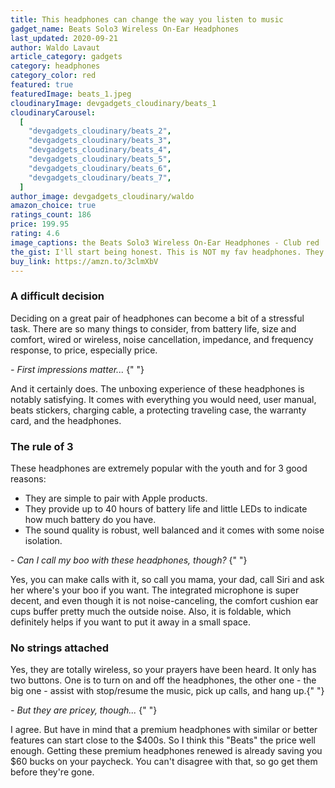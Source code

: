 ```yaml
---
title: This headphones can change the way you listen to music
gadget_name: Beats Solo3 Wireless On-Ear Headphones
last_updated: 2020-09-21
author: Waldo Lavaut
article_category: gadgets
category: headphones
category_color: red
featured: true
featuredImage: beats_1.jpeg
cloudinaryImage: devgadgets_cloudinary/beats_1
cloudinaryCarousel:
  [
    "devgadgets_cloudinary/beats_2",
    "devgadgets_cloudinary/beats_3",
    "devgadgets_cloudinary/beats_4",
    "devgadgets_cloudinary/beats_5",
    "devgadgets_cloudinary/beats_6",
    "devgadgets_cloudinary/beats_7",
  ]
author_image: devgadgets_cloudinary/waldo
amazon_choice: true
ratings_count: 186
price: 199.95
rating: 4.6
image_captions: the Beats Solo3 Wireless On-Ear Headphones - Club red
the_gist: I'll start being honest. This is NOT my fav headphones. They can be a bit tight when you put them on, but there are things I have learned to love about it, and you will love too.
buy_link: https://amzn.to/3clmXbV
---
```


<article className="mt-12 text-lg prose max-w-sm md:max-w-none text-cool-gray-500">
  <h3>A difficult decision</h3>

<p>
  Deciding on a great pair of headphones can become a bit of a stressful task.
  There are so many things to consider, from battery life, size and comfort,
  wired or wireless, noise cancellation, impedance, and frequency response, to
  price, especially price.
</p>

<em className="text-base font-semibold text-cool-gray-600">
  - First impressions matter...
</em>{" "}

<p>
  And it certainly does. The unboxing experience of these headphones is notably
  satisfying. It comes with everything you would need, user manual, beats
  stickers, charging cable, a protecting traveling case, the warranty card, and
  the headphones.
</p>

<h3>The rule of 3</h3>

<p>
  These headphones are extremely popular with the youth and for 3 good reasons:
</p>

<ul>
  <li>They are simple to pair with Apple products. </li>
  <li>
    They provide up to 40 hours of battery life and little LEDs to indicate how
    much battery do you have.
  </li>
  <li>
    The sound quality is robust, well balanced and it comes with some noise
    isolation.
  </li>
</ul>

<Carousel carousel={props.carousel} />

<em className="text-base font-semibold text-cool-gray-600">
  - Can I call my boo with these headphones, though?
</em>{" "}

<p>
  Yes, you can make calls with it, so call you mama, your dad, call Siri and ask
  her where's your boo if you want. The integrated microphone is super decent,
  and even though it is not noise-canceling, the comfort cushion ear cups buffer
  pretty much the outside noise. Also, it is foldable, which definitely helps if
  you want to put it away in a small space.
</p>

<h3>No strings attached</h3>

<p>
  Yes, they are totally wireless, so your prayers have been heard. It only has
  two buttons. One is to turn on and off the headphones, the other one - the big
  one - assist with stop/resume the music, pick up calls, and hang up.{" "}
</p>

<em className="text-base font-semibold text-cool-gray-600">
  - But they are pricey, though...
</em>{" "}

<p>
  I agree. But have in mind that a premium headphones with similar or better features can start close to the $400s.  So I think this "Beats" the price well enough. Getting these premium headphones renewed is already saving you $60 bucks on your paycheck. You can't disagree with that, so go get them before they're gone.
</p>
</article>

